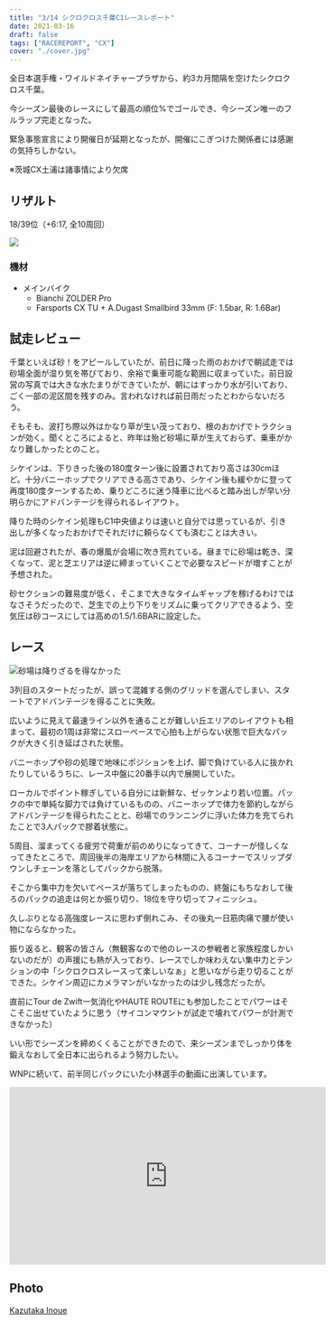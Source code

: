 ```yaml
---
title: "3/14 シクロクロス千葉C1レースレポート"
date: 2021-03-16
draft: false
tags: ["RACEREPORT", "CX"]
cover: "./cover.jpg"
---
```


全日本選手権・ワイルドネイチャープラザから、約3カ月間隔を空けたシクロクロス千葉。

今シーズン最後のレースにして最高の順位%でゴールでき、今シーズン唯一のフルラップ完走となった。

緊急事態宣言により開催日が延期となったが、開催にこぎつけた関係者には感謝の気持ちしかない。

※茨城CX土浦は諸事情により欠席

## リザルト

18/39位（+6:17, 全10周回）

![ ](./cover.jpg)

### 機材

- メインバイク
  - Bianchi ZOLDER Pro
  - Farsports CX TU + A.Dugast Smallbird 33mm (F: 1.5bar, R: 1.6Bar)

## 試走レビュー

千葉といえば砂！をアピールしていたが、前日に降った雨のおかげで朝試走では砂場全面が湿り気を帯びており、余裕で乗車可能な範囲に収まっていた。前日設営の写真では大きな水たまりができていたが、朝にはすっかり水が引いており、ごく一部の泥区間を残すのみ。言われなければ前日雨だったとわからないだろう。

そもそも、波打ち際以外はかなり草が生い茂っており、根のおかげでトラクションが効く。聞くところによると、昨年は殆ど砂場に草が生えておらず、乗車がかなり難しかったとのこと。

シケインは、下りきった後の180度ターン後に設置されており高さは30cmほど。十分バニーホップでクリアできる高さであり、シケイン後も緩やかに登って再度180度ターンするため、乗りどころに迷う降車に比べると踏み出しが早い分明らかにアドバンテージを得られるレイアウト。

降りた時のシケイン処理もC1中央値よりは速いと自分では思っているが、引き出しが多くなったおかげでそれだけに頼らなくても済むことは大きい。

泥は回避されたが、春の爆風が会場に吹き荒れている。昼までに砂場は乾き、深くなって、泥と芝エリアは逆に締まっていくことで必要なスピードが増すことが予想された。

砂セクションの難易度が低く、そこまで大きなタイムギャップを稼げるわけではなさそうだったので、芝生での上り下りをリズムに乗ってクリアできるよう、空気圧は砂コースにしては高めの1.5/1.6BARに設定した。

## レース

![砂場は降りざるを得なかった](./sand.jpg)

3列目のスタートだったが、誤って混雑する側のグリッドを選んでしまい、スタートでアドバンテージを得ることに失敗。

広いように見えて最速ライン以外を通ることが難しい丘エリアのレイアウトも相まって、最初の1周は非常にスローペースで心拍も上がらない状態で巨大なパックが大きく引き延ばされた状態。

バニーホップや砂の処理で地味にポジションを上げ、脚で負けている人に抜かれたりしているうちに、レース中盤に20番手以内で展開していた。

ローカルでポイント稼ぎしている自分には新鮮な、ゼッケンより若い位置。パックの中で単純な脚力では負けているものの、バニーホップで体力を節約しながらアドバンテージを得られたことと、砂場でのランニングに浮いた体力を充てられたことで3人パックで膠着状態に。

5周目、溜まってくる疲労で荷重が前のめりになってきて、コーナーが怪しくなってきたところで、周回後半の海岸エリアから林間に入るコーナーでスリップダウンしチェーンを落としてパックから脱落。

そこから集中力を欠いてペースが落ちてしまったものの、終盤にもちなおして後ろのパックの追走は何とか振り切り、18位を守り切ってフィニッシュ。

久しぶりとなる高強度レースに思わず倒れこみ、その後丸一日筋肉痛で腰が使い物にならなかった。

振り返ると、観客の皆さん（無観客なので他のレースの参戦者と家族程度しかいないのだが）の声援にも熱が入っており、レースでしか味わえない集中力とテンションの中「シクロクロスレースって楽しいなぁ」と思いながら走り切ることができた。シケイン周辺にカメラマンがいなかったのは少し残念だったが。

直前にTour de Zwift一気消化やHAUTE ROUTEにも参加したことでパワーはそこそこ出せていたように思う（サイコンマウントが試走で壊れてパワーが計測できなかった）

いい形でシーズンを締めくくることができたので、来シーズンまでしっかり体を鍛えなおして全日本に出られるよう努力したい。

WNPに続いて、前半同じパックにいた小林選手の動画に出演しています。

<iframe
  width="560"
  height="315"
  src="https://www.youtube.com/embed/5fbZy_f3ye8"
  title="YouTube video player"
  frameborder="0"
  allow="accelerometer; autoplay; clipboard-write; encrypted-media; gyroscope; picture-in-picture"
  allowfullscreen
></iframe>

## Photo

[Kazutaka Inoue](https://www.facebook.com/kazutaka.inoue.5)

